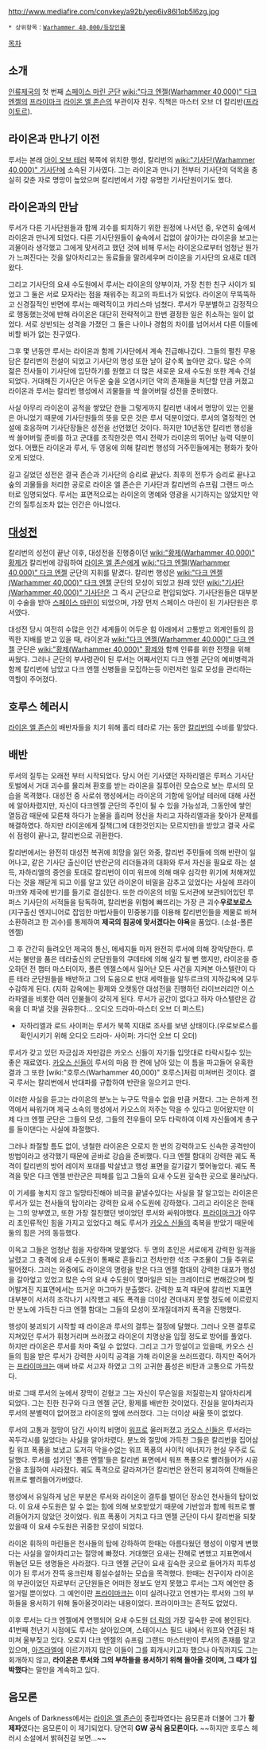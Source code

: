 {{{+1 '''Luther'''}}}

http://www.mediafire.com/convkey/a92b/yep6iv86l1qb5l6zg.jpg

 * 상위항목：[[Warhammer 40,000/등장인물]]

[[목차]]

== 소개 ==
[[인류제국]]의 첫 번째 [[스페이스 마린 군단]] [[wiki:"다크 엔젤(Warhammer 40,000)" 다크 엔젤]]의 [[프라이마크]] [[라이온 엘 존슨]]의 부관이자 친우. 직책은 마스터 오브 더 칼리반([[프라이토르]]).

== 라이온과 만나기 이전 ==
루서는 본래 [[아이 오브 테러]] 북쪽에 위치한 행성, 칼리번의 [[wiki:"기사단(Warhammer 40,000)" 기사단]]에 소속된 기사였다. 그는 라이온과 만나기 전부터 기사단의 덕목을 충실히 갖춘 자로 명망이 높았으며 칼리번에서 가장 유명한 기사단원이기도 했다.

== 라이온과의 만남 ==
루서가 다른 기사단원들과 함께 괴수를 퇴치하기 위한 원정에 나서던 중, 우연히 숲에서 라이온과 만나게 되었다. 다른 기사단원들이 숲속에서 겁없이 살아가는 라이온을 보고는 괴물이라 생각했고 그에게 맞서려고 했던 것에 비해 루서는 라이온으로부터 엄청난 뭔가가 느껴진다는 것을 알아차리고는 동료들을 말려세우며 라이온을 기사단의 요새로 데려왔다.
 
그리고 기사단의 요새 수도원에서 루서는 라이온의 양부이자, 가장 친한 친구 사이가 되었고 그 둘은 서로 모자라는 점을 채워주는 최고의 파트너가 되었다. 라이온이 무뚝뚝하고 신경질적인 반면에 루서는 매력적이고 카리스마 넘쳤다. 루서가 무분별하고 감정적으로 행동했는것에 반해 라이온은 대단히 전략적이고 한번 결정한 일은 취소하는 일이 없었다. 서로 상반되는 성격을 가졌던 그 둘은 나이나 경험의 차이를 넘어서서 다른 이들에 비할 바가 없는 친구였다. 

그후 몇 년동안 루서는 라이온과 함께 기사단에서 계속 진급해나갔다. 그들의 펼친 무용담은 칼리번의 전설이 되었고 기사단의 명성 또한 날이 갈수록 높아만 갔다. 많은 수의 젊은 전사들이 기사단에 입단하기를 원했고 더 많은 새로운 요새 수도원 또한 계속 건설되었다. 거대해진 기사단은 어두운 숲을 오염시키던 악의 존재들을 처단할 만큼 커졌고 라이온과 루서는 칼리번 행성에서 괴물들을 싹 쓸어버릴 성전을 준비했다.

사실 아무리 라이온이 공적을 쌓았단 한들 그렇게까지 칼리번 내에서 명망이 있는 인물은 아니었기 때문에 기사단원들의 뜻을 모은 것은 루서 덕분이었다. 루서의 열정적인 연설에 호응하며 기사단장들은 성전을 선언했던 것이다. 하지만 10년동안 칼리번 행성을 싹 쓸어버릴 준비를 하고 군대를 조직한것은 역시 전략가 라이온의 뛰어난 능력 덕분이었다. 어쨌든 라이온과 루서, 두 영웅에 의해 칼리번 행성의 거주민들에게는 평화가 찾아오게 되었다.

길고 길었던 성전은 결국 존슨과 기사단의 승리로 끝났다. 최후의 전투가 승리로 끝나고 숲의 괴물들을 처리한 공로로 라이온 엘 존슨은 기사단과 칼리번의 슈프림 그랜드 마스터로 임명되었다. 루서는 표면적으로는 라이온의 명예와 영광을 시기하지는 않았지만 약간의 질투심조차 없는 인간은 아니었다. 

== [[대성전]] ==
칼리번의 성전이 끝난 이후, 대성전을 진행중이던 [[wiki:"황제(Warhammer 40,000)" 황제]]가 칼리번에 강림하여 [[라이온 엘 존슨]]에게 [[wiki:"다크 엔젤(Warhammer 40,000)" 다크 엔젤]] 군단의 지휘를 맡겼다. 칼리번 행성은 [[wiki:"다크 엔젤(Warhammer 40,000)" 다크 엔젤]] 군단의 모성이 되었고 원래 있던 [[wiki:"기사단(Warhammer 40,000)" 기사단]]은 그 즉시 군단으로 편입되었다. 기사단원들은 대부분이 수술을 받아 [[스페이스 마린]]이 되었으며, 가장 먼저 스페이스 마린이 된 기사단원은 루서였다.

대성전 당시 여전히 수많은 인간 세계들이 어두운 힘 아래에서 고통받고 외계인들의 끔찍한 지배를 받고 있을 때, 라이온과 [[wiki:"다크 엔젤(Warhammer 40,000)" 다크 엔젤]] 군단은 [[wiki:"황제(Warhammer 40,000)" 황제]]와 함께 인류를 위한 전쟁을 위해 싸웠다. 그러나 군단의 부사령관이 된 루서는 어째서인지 다크 엔젤 군단의 예비병력과 함께 칼리번에 남았고 다크 엔젤 신병들을 모집하는등 이런저런 일로 모성을 관리하는 역할이 주어졌다.

== 호루스 헤러시 ==
[[라이온 엘 존슨]]이 배반자들을 치기 위해 홀리 테라로 가는 동안 [[칼리번]]의 수비를 맡았다.

== 배반 ==
루서의 질투는 오래전 부터 시작되었다. 당시 어린 기사였던 자하리엘은 루퍼스 기사단 토벌에서 거대 괴수를 물리쳐 환호를 받는 라이온을 질투어린 모습으로 보는 루서의 모습을 목격했다. 대성전 중 사로쉬 행성에서는 라이온의 기함에 일어날 테러에 대해 사전에 알아차렸지만, 자신이 다크엔젤 군단의 주인이 될 수 있을 가능성과, 그동안에 쌓인 열등감 때문에 모른채 하다가 눈물을 흘리며 정신을 차리고 자하리엘과을 찾아가 문제를 해결하였다. 하지만 라이온에게 질책(그에 대한것인지는 모르지만)을 받았고 결국 사로쉬 점령이 끝나고, 칼리번으로 귀환한다. 

칼리번에서는 완전히 대성전 복귀에 희망을 잃던 와중, 칼리번 주민들에 의해 반란이 일어나고, 같은 기사단 출신이던 반란군의 리더들과의 대화와 루서 자신을 필요로 하는 설득, 자하리엘의 증언을 토대로 칼리번이 이미 워프에 의해 매우 심각한 위기에 처해져있다는 것을 깨닫게 되고 이를 알고 있던 라이온이 비밀을 감추고 있었다는 사실에 프라이마크와 제국에 반기를 들기로 결심한다. 또한 라이온의 비밀 도서관에 보관되어있던 루퍼스 기사단의 서적들을 탐독하여, 칼리번을 위험에 빠뜨리는 가장 큰 괴수''' 우로보로스'''(지구출신 엔지니어로 잡임한 마법사들이 민중봉기를 이용해 칼리번인들을 제물로 바쳐 소환하려고 한 괴수)를 통제하여 '''제국의 침공에 맞서겠다는 야욕'''을 품었다. (소설-폴른엔젤)

그 후 간간히 들려오던 제국의 통신, 메세지들 마저 완전히 루서에 의해 장악당한다.
루서는 불만을 품은 테라출신의 군단원들의 쿠데타에 의해 실각 될 뻔 했지만, 라이온을 증오하던 전 챕터 마스터이자, 폴른 엔젤스에서 일어난 모든 사건을 지켜본 아스텔란이 다른 테라 군단원들을 배반하고 그의 도움으로 반대 세력들을 알두르크의 지하감옥에 모두 수감하게 된다. (지하 감옥에는 황제와 오랫동안 대성전을 진행하던 라이브러리안 이스라파엘을 비롯한 여러 인물들이 갖히게 된다. 루서가 공간이 없다고 하자 아스텔란은 감옥을 더 파낼 것을 권유한다... 오디오 드라마-마스터 오브 더 퍼스트)
*자하리엘과 로드 사이퍼는 루서가 북쪽 지대로 조사를 보낸 상태이다.(우로보로스를 확인시키기 위해 오디오 드라마- 사이퍼: 가디언 오브 디 오더)

루서가 갖고 있던 자긍심과 자만감은 카오스 신들이 자기들 입맛대로 타락시킬수 있는 좋은 재료였다. [[카오스 신]]들이 루서의 마음 한 켠에 남아 있는 이 틈을 파고들어 유혹한 결과 그 또한 [wiki:"호루스(Warhammer 40,000)" 호루스]처럼 미쳐버린 것이다. 결국 루서는 칼리번에서 반대파를 규합하여 반란을 일으키고 만다.

이러한 사실을 듣고는 라이온의 분노는 누구도 막을수 없을 만큼 커졌다. 그는 은하계 전역에서 싸워가며 제국 소속의 행성에서 카오스의 저주는 막을 수 있다고 믿어왔지만 이제 다크 엔젤 군단은 그들의 모성, 그들의 전우들이 모두 타락하여 이제 자신들에게 총구를 들이댄다는 사실에 좌절했다. 

그러나 좌절할 틈도 없이, 냉철한 라이온은 오로지 한 번의 강력하고도 신속한 공격만이 방법이라고 생각했기 때문에 곧바로 강습을 준비했다. 다크 엔젤 함대의 강력한 궤도 폭격이 칼리번의 방어 레이저 포대를 박살냈고 행성 표면을 갈기갈기 찢어놓았다. 궤도 폭격을 맞은 다크 엔젤 반란군은 피해를 입고 그들의 요새 수도원 깊숙한 곳으로 물러났다.

이 기세를 놓치지 않고 일망타진해야 비극을 끝낼수있다는 사실을 잘 알고있는 라이온은 루서가 있는 천사들의 탑이라는 강력한 요새 수도원에 강하했다. 그리고 라이온은 한때는 그의 양부였고, 또한 가장 절친했던 벗이었던 루서와 싸워야했다. [[프라이마크]]가 아무리 초인류적인 힘을 가지고 있었다고 해도 루서가 [[카오스 신]]들의 축복을 받았기 때문에 둘의 힘은 거의 동등했다.

이윽고 그들은 엄청난 힘을 자랑하며 맞붙었다. 두 명의 초인은 서로에게 강력한 일격을 날렸고 그 충격에 요새 수도원이 통째로 흔들리고 전차만한 석조 구조물이 그들 주위로 떨어졌다. 그러는 와중에도 라이온의 명령을 받은 다크 엔젤 함대의 강력한 대포가 행성을 갈아엎고 있었고 많은 수의 요새 수도원이 몇마일은 되는 크레이터로 변해갔으며 찢어발겨진 지표면에서는 뜨거운 마그마가 분출했다. 강력한 포격 때문에 칼리번 지표면 대부분이 서서히 조각나기 시작했고 궤도 폭격을 더이상 견뎌내지 못할 정도에 이르렀지만 분노에 가득찬 다크 엔젤 함대는 그들의 모성이 쪼개질데까지 폭격을 진행했다. 

행성이 붕괴되기 시작할 때 라이온과 루서의 결투는 절정에 달했다. 그러나 오랜 결투로 지쳐있던 루서가 휘청거리며 쓰러졌고 라이온이 치명상을 입힐 정도로 방어를 풀었다. 하지만 라이온은 루서를 차마 죽일 수 없었다. 그리고 그가 망설이고 있을때, 카오스 신들의 힘을 받은 루서가 강력한 사이킥 공격을 가해 라이온을 쓰러뜨렸다. 하지만 죽어가는 [[프라이마크]]는 애써 바로 서고자 하였고 그의 고귀한 품성은 비탄과 고통으로 가득찼다.

바로 그때 루서의 눈에서 장막이 걷혔고 그는 자신이 무슨일을 저질렀는지 알아차리게 되었다. 그는 친한 친구와 다크 엔젤 군단, 황제를 배반한 것이었다. 진실을 알아차리자 루서의 분별력이 없어졌고 라이온의 옆에 쓰러졌다. 그는 더이상 싸울 뜻이 없었다. 

루서의 고통과 절망이 담긴 사이킥 비명이 [[워프]]로 울러퍼졌고 [[카오스 신]]들은 루서라는 꼭두각시를 잃었다는 사실을 알아차렸다. 분노와 절망에 가득찬 그들은 칼리번을 집어삼킬 워프 폭풍을 보냈고 도저히 막을수없는 워프 폭풍의 사이킥 에너지가 현실 우주로 도달했다. 루서를 섬기던 '폴른 엔젤'들은 칼리번 표면에서 워프 폭풍으로 빨려들어가 시공간을 초월하여 사라졌다. 궤도 폭격으로 갈라져가던 칼리번은 완전히 붕괴하여 잔해들은 워프로 빨려들어가버렸다. 

행성에서 유일하게 남은 부분은 루서와 라이온이 결투를 벌이던 장소인 천사들의 탑이었다. 이 요새 수도원은 알 수 없는 힘에 의해 보호받았기 때문에 기반암과 함께 워프로 빨려들어가지 않았던 것이었다. 워프 폭풍이 거치고 다크 엔젤 군단이 다시 칼리번을 되찾았을때 이 요새 수도원은 귀중한 모성이 되었다. 

라이온 휘하의 마린들은 천사들의 탑에 강하하여 한때는 아름다웠던 행성이 이렇게 변했다는 사실을 알아차리고는 절망에 빠졌다. 거대했던 요새는 잔해로 변했고 지표면에서 뛰놀던 모든 생명들은 사라졌다. 다크 엔젤 군단이 요새 깊숙한 곳으로 들어가자 피투성이가 된 루서가 잔뜩 웅크린채 횡설수설하는 모습을 목격했다. 한때는 친구이자 라이온의 부관이었던 자로부터 군단원들은 어떠한 정보도 얻지 못했고 루서는 그저 예언만 중얼거릴 뿐이었다. 그 예언이란 [[프라이마크]]는 이미 실려나갔고 언젠가는 루서와 그의 부하들을 용서하기 위해 돌아올것이라는 내용이었다. 프라이마크는 흔적도 없었다.

이후 루서는 다크 엔젤에게 연행되어 요새 수도원 [[더 락]]의 가장 깊숙한 곳에 봉인된다. 41번째 천년기 시점에도 루서는 살아있으며, 스테이시스 필드 내에서 워프와 연결된 채 미쳐 울부짖고 있다. 오로지 다크 엔젤의 슈프림 그랜드 마스터만이 루서의 존재를 알고 있으며, [[아즈라엘]]에 이르기까지 많은 이들이 그를 회개시키고자 했으나 아직까지도 그는 회개하지 않고, '''라이온은 루서와 그의 부하들을 용서하기 위해 돌아올 것이며, 그 때가 임박했다'''는 말만을 계속하고 있다.

== 음모론 ==
Angels of Darkness에서는 [[라이온 엘 존슨]]이 중립파였다는 음모론과 더불어 그가 '''황제파'''였다는 음모론이 이 제기되었다. 당연히 '''GW 공식 음모론이다.''' ~~하지만 호루스 헤러시 소설에서 밝혀진걸 보면...~~

